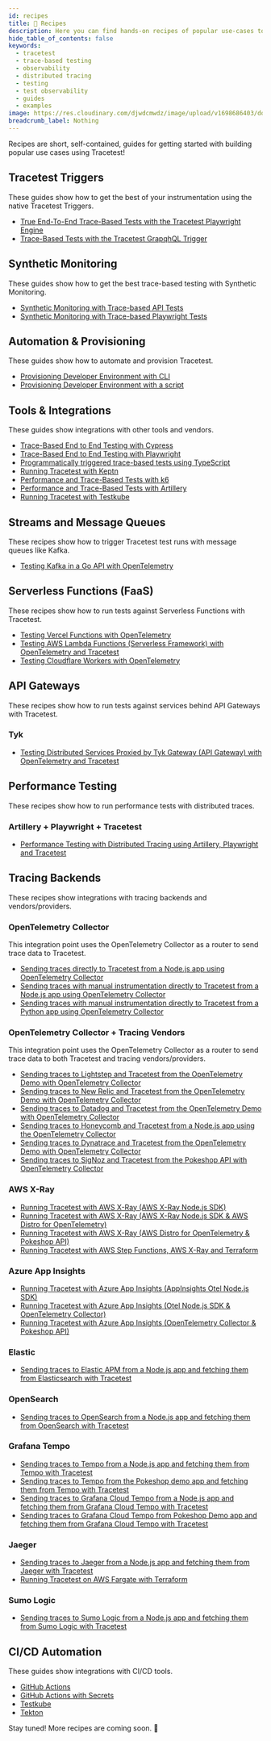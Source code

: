 ```yaml
---
id: recipes
title: 🍱 Recipes
description: Here you can find hands-on recipes of popular use-cases to get started with Tracetest.
hide_table_of_contents: false
keywords:
  - tracetest
  - trace-based testing
  - observability
  - distributed tracing
  - testing
  - test observability
  - guides
  - examples
image: https://res.cloudinary.com/djwdcmwdz/image/upload/v1698686403/docs/Blog_Thumbnail_14_rsvkmo.jpg
breadcrumb_label: Nothing
---
```


Recipes are short, self-contained, guides for getting started with building popular use cases using Tracetest!

## Tracetest Triggers

These guides show how to get the best of your instrumentation using the native Tracetest Triggers.

- [True End-To-End Trace-Based Tests with the Tracetest Playwright Engine](/examples-tutorials/recipes/running-tests-with-tracetest-playwright-engine)
- [Trace-Based Tests with the Tracetest GrapqhQL Trigger](/examples-tutorials/recipes/running-tests-with-tracetest-graphql-pokeshop)

## Synthetic Monitoring

These guides show how to get the best trace-based testing with Synthetic Monitoring.

- [Synthetic Monitoring with Trace-based API Tests](/examples-tutorials/recipes/synthetic-monitoring-trace-based-api-tests)
- [Synthetic Monitoring with Trace-based Playwright Tests](/examples-tutorials/recipes/synthetic-monitoring-trace-based-playwright-tests)

## Automation & Provisioning

These guides show how to automate and provision Tracetest.

- [Provisioning Developer Environment with CLI](/examples-tutorials/recipes/provisioning-developer-environment-cli)
- [Provisioning Developer Environment with a script](/examples-tutorials/recipes/provisioning-developer-environment-script)

## Tools & Integrations

These guides show integrations with other tools and vendors.

- [Trace-Based End to End Testing with Cypress](/tools-and-integrations/cypress)
- [Trace-Based End to End Testing with Playwright](/tools-and-integrations/playwright)
- [Programmatically triggered trace-based tests using TypeScript](/tools-and-integrations/typescript)
- [Running Tracetest with Keptn](/tools-and-integrations/keptn)
- [Performance and Trace-Based Tests with k6](/tools-and-integrations/k6)
- [Performance and Trace-Based Tests with Artillery](/tools-and-integrations/artillery-plugin)
- [Running Tracetest with Testkube](/tools-and-integrations/testkube)

## Streams and Message Queues

These recipes show how to trigger Tracetest test runs with message queues like Kafka.

- [Testing Kafka in a Go API with OpenTelemetry](/examples-tutorials/recipes/testing-kafka-go-api-with-opentelemetry-tracetest)

## Serverless Functions (FaaS)

These recipes show how to run tests against Serverless Functions with Tracetest.

- [Testing Vercel Functions with OpenTelemetry](/examples-tutorials/recipes/testing-vercel-functions-with-opentelemetry-tracetest)
- [Testing AWS Lambda Functions (Serverless Framework) with OpenTelemetry and Tracetest](/examples-tutorials/recipes/testing-lambda-functions-with-opentelemetry-tracetest)
- [Testing Cloudflare Workers with OpenTelemetry](/examples-tutorials/recipes/testing-cloudflare-workers-with-opentelemetry-tracetest)

## API Gateways

These recipes show how to run tests against services behind API Gateways with Tracetest.

### Tyk

- [Testing Distributed Services Proxied by Tyk Gateway (API Gateway) with OpenTelemetry and Tracetest](/examples-tutorials/recipes/testing-distributed-services-with-tyk-opentelemetry-tracetest)

## Performance Testing

These recipes show how to run performance tests with distributed traces.

### Artillery + Playwright + Tracetest

- [Performance Testing with Distributed Tracing using Artillery, Playwright and Tracetest](/examples-tutorials/recipes/running-playwright-performance-tests-with-artillery-and-tracetest)

## Tracing Backends

These recipes show integrations with tracing backends and vendors/providers.

### OpenTelemetry Collector

This integration point uses the OpenTelemetry Collector as a router to send trace data to Tracetest.

- [Sending traces directly to Tracetest from a Node.js app using OpenTelemetry Collector](/examples-tutorials/recipes/running-tracetest-without-a-trace-data-store)
- [Sending traces with manual instrumentation directly to Tracetest from a Node.js app using OpenTelemetry Collector](/examples-tutorials/recipes/running-tracetest-without-a-trace-data-store-with-manual-instrumentation)
- [Sending traces with manual instrumentation directly to Tracetest from a Python app using OpenTelemetry Collector](/examples-tutorials/recipes/running-python-app-with-opentelemetry-collector-and-tracetest)

### OpenTelemetry Collector + Tracing Vendors

This integration point uses the OpenTelemetry Collector as a router to send trace data to both Tracetest and tracing vendors/providers.

- [Sending traces to Lightstep and Tracetest from the OpenTelemetry Demo with OpenTelemetry Collector](/examples-tutorials/recipes/running-tracetest-with-lightstep)
- [Sending traces to New Relic and Tracetest from the OpenTelemetry Demo with OpenTelemetry Collector](/examples-tutorials/recipes/running-tracetest-with-new-relic)
- [Sending traces to Datadog and Tracetest from the OpenTelemetry Demo with OpenTelemetry Collector](/examples-tutorials/recipes/running-tracetest-with-datadog)
- [Sending traces to Honeycomb and Tracetest from a Node.js app using the OpenTelemetry Collector](/examples-tutorials/recipes/running-tracetest-with-honeycomb)
- [Sending traces to Dynatrace and Tracetest from the OpenTelemetry Demo with OpenTelemetry Collector](/examples-tutorials/recipes/running-tracetest-with-dynatrace)
- [Sending traces to SigNoz and Tracetest from the Pokeshop API with OpenTelemetry Collector](/examples-tutorials/recipes/running-tracetest-with-signoz-pokeshop)

### AWS X-Ray

- [Running Tracetest with AWS X-Ray (AWS X-Ray Node.js SDK)](/examples-tutorials/recipes/running-tracetest-with-aws-x-ray)
- [Running Tracetest with AWS X-Ray (AWS X-Ray Node.js SDK & AWS Distro for OpenTelemetry)](/examples-tutorials/recipes/running-tracetest-with-aws-x-ray-adot)
- [Running Tracetest with AWS X-Ray (AWS Distro for OpenTelemetry & Pokeshop API)](/examples-tutorials/recipes/running-tracetest-with-aws-x-ray-pokeshop)
- [Running Tracetest with AWS Step Functions, AWS X-Ray and Terraform](/examples-tutorials/recipes/running-tracetest-with-step-functions-terraform)

### Azure App Insights

- [Running Tracetest with Azure App Insights (AppInsights Otel Node.js SDK)](/examples-tutorials/recipes/running-tracetest-with-azure-app-insights)
- [Running Tracetest with Azure App Insights (Otel Node.js SDK & OpenTelemetry Collector)](/examples-tutorials/recipes/running-tracetest-with-azure-app-insights-collector)
- [Running Tracetest with Azure App Insights (OpenTelemetry Collector & Pokeshop API)](/examples-tutorials/recipes/running-tracetest-with-azure-app-insights-pokeshop)

### Elastic

- [Sending traces to Elastic APM from a Node.js app and fetching them from Elasticsearch with Tracetest](/examples-tutorials/recipes/running-tracetest-with-elasticapm)

### OpenSearch

- [Sending traces to OpenSearch from a Node.js app and fetching them from OpenSearch with Tracetest](/examples-tutorials/recipes/running-tracetest-with-opensearch)

### Grafana Tempo

- [Sending traces to Tempo from a Node.js app and fetching them from Tempo with Tracetest](/examples-tutorials/recipes/running-tracetest-with-tempo)
- [Sending traces to Tempo from the Pokeshop demo app and fetching them from Tempo with Tracetest](/examples-tutorials/recipes/running-tracetest-with-grafana-tempo-pokeshop)
- [Sending traces to Grafana Cloud Tempo from a Node.js app and fetching them from Grafana Cloud Tempo with Tracetest](/examples-tutorials/recipes/running-tracetest-with-grafana-cloud-tempo)
- [Sending traces to Grafana Cloud Tempo from Pokeshop Demo app and fetching them from Grafana Cloud Tempo with Tracetest](/examples-tutorials/recipes/running-tracetest-with-grafana-cloud-tempo-pokeshop)

### Jaeger

- [Sending traces to Jaeger from a Node.js app and fetching them from Jaeger with Tracetest](/examples-tutorials/recipes/running-tracetest-with-jaeger)
- [Running Tracetest on AWS Fargate with Terraform](/examples-tutorials/recipes/running-tracetest-with-aws-terraform)

### Sumo Logic

- [Sending traces to Sumo Logic from a Node.js app and fetching them from Sumo Logic with Tracetest](/examples-tutorials/recipes/running-tracetest-with-sumologic)

## CI/CD Automation

These guides show integrations with CI/CD tools.

- [GitHub Actions](/ci-cd-automation/github-actions-pipeline)
- [GitHub Actions with Secrets](/ci-cd-automation/github-actions-pipeline-with-secrets)
- [Testkube](/ci-cd-automation/testkube-pipeline)
- [Tekton](/ci-cd-automation/tekton-pipeline)

Stay tuned! More recipes are coming soon. 🚀
